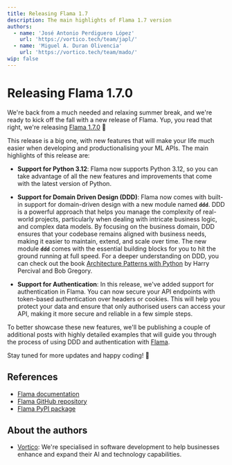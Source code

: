 ```yaml
---
title: Releasing Flama 1.7
description: The main highlights of Flama 1.7 version
authors:
  - name: 'José Antonio Perdiguero López'
    url: 'https://vortico.tech/team/japl/'
  - name: 'Miguel A. Duran Olivencia'
    url: 'https://vortico.tech/team/mado/'
wip: false
---
```


# Releasing Flama 1.7.0

We're back from a much needed and relaxing summer break, and we're ready to kick off the fall with a new release of Flama. Yup, you read that right, we're releasing [Flama 1.7.0](https://github.com/vortico/flama/releases/tag/v1.7.1/) 🎉

This release is a big one, with new features that will make your life much easier when developing and productionalising your ML APIs. The main highlights of this release are:

- **Support for Python 3.12**: Flama now supports Python 3.12, so you can take advantage of all the new features and improvements that come with the latest version of Python.

- **Support for Domain Driven Design (DDD)**: Flama now comes with built-in support for domain-driven design with a new module named **`ddd`**. DDD is a powerful approach that helps you manage the complexity of real-world projects, particularly when dealing with intricate business logic, and complex data models. By focusing on the business domain, DDD ensures that your codebase remains aligned with business needs, making it easier to maintain, extend, and scale over time. The new module **`ddd`** comes with the essential building blocks for you to hit the ground running at full speed. For a deeper understanding on DDD, you can check out the book [Architecture Patterns with Python](https://www.cosmicpython.com/book/preface.html) by Harry Percival and Bob Gregory.

- **Support for Authentication**: In this release, we've added support for authentication in Flama. You can now secure your API endpoints with token-based authentication over headers or cookies. This will help you protect your data and ensure that only authorised users can access your API, making it more secure and reliable in a few simple steps.

To better showcase these new features, we'll be publishing a couple of additional posts with highly detailed examples that will guide you through the process of using DDD and authentication with [Flama](https://flama.dev/).

Stay tuned for more updates and happy coding! 🚀

## References

- [Flama documentation](https://flama.dev/docs/)
- [Flama GitHub repository](https://github.com/vortico/flama)
- [Flama PyPI package](https://pypi.org/project/flama/)

## About the authors

- [Vortico](https://vortico.tech/): We're specialised in software development to help businesses enhance and expand their AI and technology capabilities.
